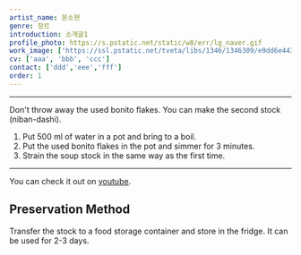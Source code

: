 ```yaml
---
artist_name: 문소현
genre: 장르
introduction: 소개글1
profile_photo: https://s.pstatic.net/static/w8/err/lg_naver.gif
work_image: ['https://ssl.pstatic.net/tveta/libs/1346/1346309/e9dd6e44349fab0170d3_20210903111801457.jpg']
cv: ['aaa', 'bbb', 'ccc']
contact: ['ddd','eee','fff']
order: 1
---
```

<Introduction introduction={introduction} />
<Ingredients ingredients={ingredients} />

<Directions directions={directions} />

---

Don't throw away the used bonito flakes. You can make the second stock (niban-dashi).

1. Put 500 ml of water in a pot and bring to a boil.
2. Put the used bonito flakes in the pot and simmer for 3 minutes.
3. Strain the soup stock in the same way as the first time.

---

You can check it out on [youtube](https://youtu.be/6Lxdp1R40EY).

## Preservation Method

Transfer the stock to a food storage container and store in the fridge. It can be used for 2-3 days.

<Tips tips={tips} />
